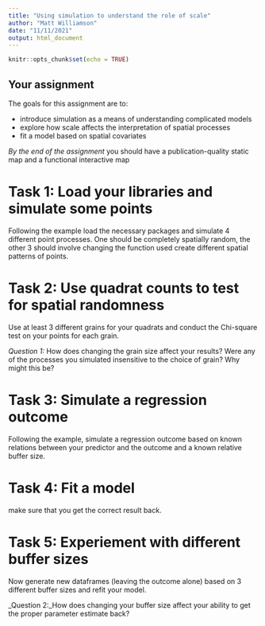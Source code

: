 ```yaml
---
title: "Using simulation to understand the role of scale"
author: "Matt Williamson"
date: "11/11/2021"
output: html_document
---
```


```r
knitr::opts_chunk$set(echo = TRUE)
```


## Your assignment

The goals for this assignment are to:

- introduce simulation as a means of understanding complicated models
- explore how scale affects the interpretation of spatial processes
- fit a model based on spatial covariates

_By the end of the assignment_ you should have a publication-quality static map and a functional interactive map


# Task 1: Load your libraries and simulate some points
Following the example load the necessary packages and simulate 4 different point processes. One should be completely spatially random, the other 3 should involve changing the function used create different spatial patterns of points.


# Task 2: Use quadrat counts to test for spatial randomness
Use at least 3 different grains for your quadrats and conduct the Chi-square test on your points for each grain. 

_Question 1:_ How does changing the grain size affect your results? Were any of the processes you simulated insensitive to the choice of grain? Why might this be?


# Task 3: Simulate a regression outcome
Following the example, simulate a regression outcome based on known relations between your predictor and the outcome and a known relative buffer size.

# Task 4: Fit a model 
make sure that you get the correct result back.

# Task 5: Experiement with different buffer sizes
Now generate new dataframes (leaving the outcome alone) based on 3 different buffer sizes and refit your model. 

_Question 2:_How does changing your buffer size affect your ability to get the proper parameter estimate back?

